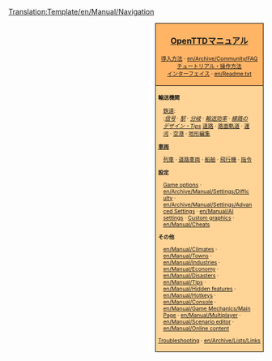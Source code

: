 <noinclude>[[Translation:Template/en/Manual/Navigation]]</noinclude>
<div style="float:right; padding-left:12px; background:#ffffff;">
<div style="border:1px solid #000000; background:#ffb466; padding:5px; -moz-border-radius-topleft:5px; -moz-border-radius-topright:5px; font-size: 12pt;">
<center><strong><font size="3">[[ja/Manual/Main Page|OpenTTDマニュアル]]</font></strong></center>
<div style="font-size: 8pt; text-align: center;">
[[en/Manual/Installation|導入方法]] &middot; 
[[en/Archive/Community/FAQ]]<br />
[[en/Manual/Tutorial/Main Page|チュートリアル・操作方法]]<br />
[[en/Manual/Game interface|インターフェイス]] &middot; 
[[en/Readme.txt]]
</div>
</div>
<div style="border:1px solid black; border-top-width: 0px; background:#ffd496; padding:5px; -moz-border-radius-bottomleft:5px; -moz-border-radius-bottomright:8px; font-size: 8pt;">

<div style="width: 186px">
'''輸送機関'''
<div style="margin-left:10px;">
[[en/Manual/Railway construction|鉄道]]: <br />
:''[[en/Manual/Signals|信号]]'' &middot; ''[[en/Manual/Railway station|駅]]'' &middot; ''[[en/Community/Junctionary/Main Page|分岐]]'' &middot; ''[[en/Community/Railway Designs|輸送効率]]'' &middot; ''[[en/Community/Rail Designs|線路のデザイン・Tips]]''
[[en/Manual/Roadway construction|道路]] &middot; [[en/Manual/Tramways|路面軌道]] &middot; [[en/Manual/Waterway construction|運河]] &middot; [[en/Manual/Airport construction|空港]] &middot; [[en/Manual/Landscaping|地形編集]]
</div>
</div>

<div style="width: 186px">
'''[[en/Manual/Vehicles|車両]]'''
<div style="margin-left:10px;">
[[en/Manual/Trains|列車]] &middot; [[en/Manual/Road vehicles|道路車両]] &middot; [[en/Manual/Ships|船舶]] &middot;
[[en/Manual/Aircraft|飛行機]] &middot; [[en/Manual/Orders|指令]]
</div>
</div>

<div style="width: 186px">
'''設定'''
<div style="margin-left:10px;">
[[en/Manual/Game options window|Game options]] &middot; [[en/Archive/Manual/Settings/Difficulty]] &middot; [[en/Archive/Manual/Settings/Advanced Settings]] &middot; [[en/Manual/AI settings]] &middot;
[[en/Manual/NewGRF|Custom graphics]] &middot; [[en/Manual/Cheats]]
</div>
</div>

<div style="width: 186px">
'''その他'''<br />
<div style="margin-left:10px;">
[[en/Manual/Climates]] &middot; [[en/Manual/Towns]] &middot; [[en/Manual/Industries]] &middot; [[en/Manual/Economy]] &middot;
[[en/Manual/Disasters]] &middot; [[en/Manual/Tips]] &middot;
[[en/Manual/Hidden features]] &middot; [[en/Manual/Hotkeys]] &middot;
[[en/Manual/Console]] &middot; [[en/Manual/Game Mechanics/Main Page]] &middot;
[[en/Manual/Multiplayer]] &middot; [[en/Manual/Scenario editor]] &middot;
[[en/Manual/Online content]]
</div>
</div>

[[en/Archive/Manual/Troubleshooting|Troubleshooting]] &middot; [[en/Archive/Lists/Links]]
</div>
</div>
<includeonly>[[Category:en/Manual/Manual|{{PAGENAME}}]]</includeonly>